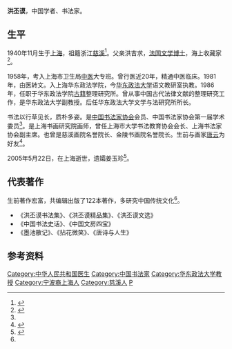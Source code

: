 '''洪丕谟'''{{BD|1940年||2005年}}，中国学者、书法家。

==生平==
1940年11月生于[[上海|上海]]，祖籍浙江[[慈溪|慈溪]]<ref name="Hong">{{cite web|url=http://www.cxtsg.com/aspx/content.aspx?id=640|publisher=慈溪图书馆|title=洪丕谟|deadurl=yes|archiveurl=https://web.archive.org/web/20160304091826/http://www.cxtsg.com/aspx/content.aspx?id=640|archivedate=2016年3月4日|df=}}</ref>。父亲洪吉求，[[法国|法国]][[文学博士|文学博士]]，海上收藏家<ref>{{cite web|url=http://www.cxslss.com/info_Show.asp?ArticleID=12127|title=读洪丕谟有感|author=张瑞田|deadurl=yes|archiveurl=https://web.archive.org/web/20160304081448/http://www.cxslss.com/info_Show.asp?ArticleID=12127|archivedate=2016-03-04}}</ref>。

1958年，考入上海市卫生局[[中医|中医]]大专班。曾行医近20年，精通中医临床。1981年，由医转文。入上海华东政法学院，今[[华东政法大学|华东政法大学]]语文教研室执教。1986年，任职于华东政法学院[[古籍|古籍]]整理研究所。曾从事中国古代法律文献的整理研究工作，是华东政法大学副教授。后任华东政法大学文学与法研究所所长。

书法以行草见长，质朴多姿。是[[中国书法家协会|中国书法家协会]]会员、中国书法家协会第一届学术委员<ref name="Hong"/>。是上海书画研究院画师，曾任上海市大学书法教育协会会长、上海书法家协会副主席。也曾是慈溪画院名誉院长、金陵书画院名誉院长。生前与画家[[唐云|唐云]]为好友<ref >{{cite web |url=http://www.longyuan.net/wz33/wz33/wz10.htm |title=各有因缘不羡人 |author=洪丕谟 |access-date=2014-12-03 |archive-date=2016-03-05 |archive-url=https://web.archive.org/web/20160305231920/http://www.longyuan.net/wz33/wz33/wz10.htm |dead-url=no }}</ref>。

2005年5月22日，在上海逝世，遗孀姜玉珍<ref name="Hong memory">{{cite web |url=http://www.huaxia.com/zt/whbl/05-106/2005/00404333.html |title=千载奇葩 追忆前天逝世的学者书法家洪丕谟 |publisher=华夏经纬 |author=新民晚报 |date=12/27/2005/14:11 |access-date=2014-12-03 |archive-date=2015-09-09 |archive-url=https://web.archive.org/web/20150909205625/http://www.huaxia.com/zt/whbl/05-106/2005/00404333.html |dead-url=no }}</ref>。

==代表著作==
生前著作宏富，共编辑出版了122本著作，多研究中国传统文化<ref name="Hong memory"/>。
* 《洪丕谟书法集》、《洪丕谟精品集》、《洪丕谟文选》
*《中国书法史话》、《中国文房四宝》
*《墨池散记》、《拈花微笑》、《唐诗与人生》

==参考资料==
{{reflist}}

{{DEFAULTSORT:H}}
[[Category:中华人民共和国医生|Category:中华人民共和国医生]]
[[Category:中国书法家|Category:中国书法家]]
[[Category:华东政法大学教授|Category:华东政法大学教授]]
[[Category:宁波裔上海人|Category:宁波裔上海人]]
[[Category:慈溪人|Category:慈溪人]]
[[Category:洪姓|P]]